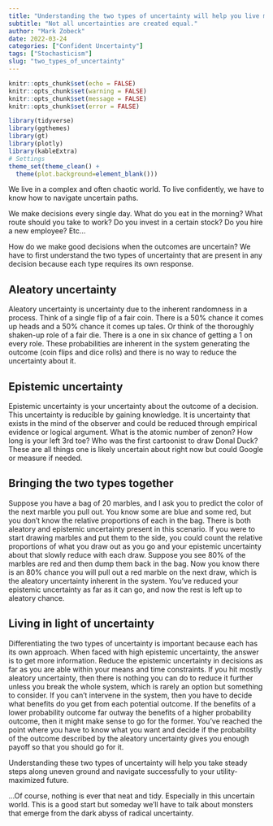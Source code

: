 ```yaml
---
title: "Understanding the two types of uncertainty will help you live more confidently in a stochastic world"
subtitle: "Not all uncertainties are created equal."
author: "Mark Zobeck"
date: 2022-03-24
categories: ["Confident Uncertainty"]
tags: ["Stochasticism"]
slug: "two_types_of_uncertainty"
---
```


```r
knitr::opts_chunk$set(echo = FALSE) 
knitr::opts_chunk$set(warning = FALSE)
knitr::opts_chunk$set(message = FALSE)
knitr::opts_chunk$set(error = FALSE)

library(tidyverse)
library(ggthemes)
library(gt)
library(plotly)
library(kableExtra)
# Settings
theme_set(theme_clean() +  
  theme(plot.background=element_blank()))

```

We live in a complex and often chaotic world. To live confidently, we have to know how to navigate uncertain paths.

We make decisions every single day. What do you eat in the morning? What route should you take to work? Do you invest in a certain stock? Do you hire a new employee? Etc...

How do we make good decisions when the outcomes are uncertain? We have to first understand the two types of uncertainty that are present in any decision because each type requires its own response.

## Aleatory uncertainty 

Aleatory uncertainty is uncertainty due to the inherent randomness in a process. Think of a single flip of a fair coin. There is a 50% chance it comes up heads and a 50% chance it comes up tales. Or think of the thoroughly shaken-up role of a fair die. There is a one in six chance of getting a 1 on every role. These probabilities are inherent in the system generating the outcome (coin flips and dice rolls) and there is no way to reduce the uncertainty about it.

## Epistemic uncertainty

Epistemic uncertainty is your uncertainty about the outcome of a decision. This uncertainty is reducible by gaining knowledge. It is uncertainty that exists in the mind of the observer and could be reduced through empirical evidence or logical argument. What is the atomic number of zenon? How long is your left 3rd toe? Who was the first cartoonist to draw Donal Duck? These are all things one is likely uncertain about right now but could Google or measure if needed.

## Bringing the two types together 

Suppose you have a bag of 20 marbles, and I ask you to predict the color of the next marble you pull out. You know some are blue and some red, but you don't know the relative proportions of each in the bag. There is both aleatory and epistemic uncertainty present in this scenario. If you were to start drawing marbles and put them to the side, you could count the relative proportions of what you draw out as you go and your epistemic uncertainty about that slowly reduce with each draw. Suppose you see 80% of the marbles are red and then dump them back in the bag. Now you know there is an 80% chance you will pull out a red marble on the next draw, which is the aleatory uncertainty inherent in the system. You've reduced your epistemic uncertainty as far as it can go, and now the rest is left up to aleatory chance.

## Living in light of uncertainty 

Differentiating the two types of uncertainty is important because each has its own approach. When faced with high epistemic uncertainty, the answer is to get more information. Reduce the epistemic uncertainty in decisions as far as you are able within your means and time constraints. If you hit mostly aleatory uncertainty, then there is nothing you can do to reduce it further unless you break the whole system, which is rarely an option but something to consider. If you can't intervene in the system, then you have to decide what benefits do you get from each potential outcome. If the benefits of a lower probability outcome far outway the benefits of a higher probability outcome, then it might make sense to go for the former. You've reached the point where you have to know what you want and decide if the probability of the outcome described by the aleatory uncertainty gives you enough payoff so that you should go for it.

Understanding these two types of uncertainty will help you take steady steps along uneven ground and navigate successfully to your utility-maximized future.

...Of course, nothing is ever that neat and tidy. Especially in this uncertain world. This is a good start but someday we'll have to talk about monsters that emerge from the dark abyss of radical uncertainty.
